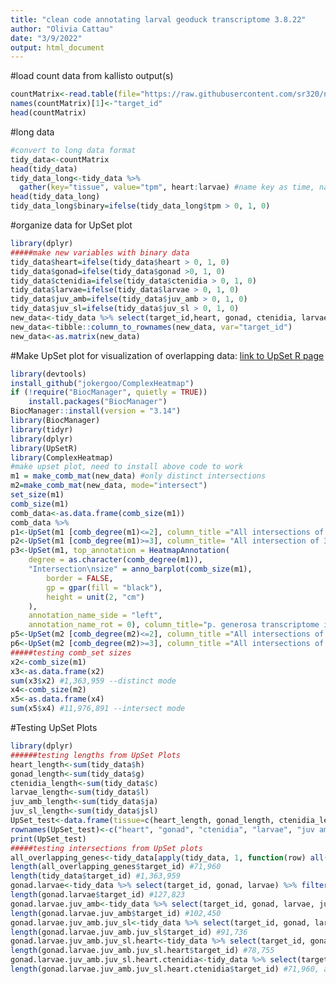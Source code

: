 ```yaml
---
title: "clean code annotating larval geoduck transcriptome 3.8.22"
author: "Olivia Cattau"
date: "3/9/2022"
output: html_document
---
```

#load count data from kallisto output(s)
```r
countMatrix<-read.table(file="https://raw.githubusercontent.com/sr320/nb-2022/main/P_generosa/analyses/kallisto-0207.isoform.counts.matrix", header=TRUE, sep = '\t')
names(countMatrix)[1]<-"target_id"
head(countMatrix)
```

#long data
```r
#convert to long data format 
tidy_data<-countMatrix
head(tidy_data)
tidy_data_long<-tidy_data %>%
  gather(key="tissue", value="tpm", heart:larvae) #name key as time, name value as tpm, gather columns heart:larvae, converts wide to long format
head(tidy_data_long)
tidy_data_long$binary=ifelse(tidy_data_long$tpm > 0, 1, 0)
```

#organize data for UpSet plot
```r
library(dplyr)
#####make new variables with binary data
tidy_data$heart=ifelse(tidy_data$heart > 0, 1, 0)
tidy_data$gonad=ifelse(tidy_data$gonad >0, 1, 0)
tidy_data$ctenidia=ifelse(tidy_data$ctenidia > 0, 1, 0)
tidy_data$larvae=ifelse(tidy_data$larvae > 0, 1, 0)
tidy_data$juv_amb=ifelse(tidy_data$juv_amb > 0, 1, 0)
tidy_data$juv_sl=ifelse(tidy_data$juv_sl > 0, 1, 0)
new_data<-tidy_data %>% select(target_id,heart, gonad, ctenidia, larvae, juv_amb, juv_sl)
new_data<-tibble::column_to_rownames(new_data, var="target_id")
new_data<-as.matrix(new_data)
```

#Make UpSet plot for visualization of overlapping data: 
[link to UpSet R page](https://jokergoo.github.io/ComplexHeatmap-reference/book/upset-plot.html#upset-mode)
```r
library(devtools)
install_github("jokergoo/ComplexHeatmap")
if (!require("BiocManager", quietly = TRUE))
    install.packages("BiocManager")
BiocManager::install(version = "3.14")
library(BiocManager)
library(tidyr)
library(dplyr)
library(UpSetR)
library(ComplexHeatmap)
#make upset plot, need to install above code to work 
m1 = make_comb_mat(new_data) #only distinct intersections
m2=make_comb_mat(new_data, mode="intersect")
set_size(m1)
comb_size(m1)
comb_data<-as.data.frame(comb_size(m1))
comb_data %>% 
p1<-UpSet(m1 [comb_degree(m1)<=2], column_title ="All intersections of 2 or less") #intersections 2 or less
p2<-UpSet(m1 [comb_degree(m1)>=3], column_title= "All intersection of 3 or more") #intersections 3 or more
p3<-UpSet(m1, top_annotation = HeatmapAnnotation(
    degree = as.character(comb_degree(m1)),
    "Intersection\nsize" = anno_barplot(comb_size(m1), 
        border = FALSE, 
        gp = gpar(fill = "black"), 
        height = unit(2, "cm")
    ), 
    annotation_name_side = "left", 
    annotation_name_rot = 0), column_title="p. generosa transcriptome intersecting intersections") #distinct mode
p5<-UpSet(m2 [comb_degree(m2)<=2], column_title ="All intersections of 2 or less")
p6<-UpSet(m2 [comb_degree(m2)>=3], column_title ="All intersections of 2 or less")
#####testing comb_set sizes
x2<-comb_size(m1)
x3<-as.data.frame(x2)
sum(x3$x2) #1,363,959 --distinct mode
x4<-comb_size(m2)
x5<-as.data.frame(x4)
sum(x5$x4) #11,976,891 --intersect mode
```

#Testing UpSet Plots
```r
library(dplyr)
######testing lengths from UpSet Plots
heart_length<-sum(tidy_data$h)
gonad_length<-sum(tidy_data$g)
ctenidia_length<-sum(tidy_data$c)
larvae_length<-sum(tidy_data$l)
juv_amb_length<-sum(tidy_data$ja)
juv_sl_length<-sum(tidy_data$jsl)
UpSet_test<-data.frame(tissue=c(heart_length, gonad_length, ctenidia_length, larvae_length, juv_amb_length, juv_sl_length))
rownames(UpSet_test)<-c("heart", "gonad", "ctenidia", "larvae", "juv ambient", "juv low oa")
print(UpSet_test)
#####testing intersections from UpSet plots
all_overlapping_genes<-tidy_data[apply(tidy_data, 1, function(row) all(row !=0)),]#remove all rows with zeros, creates data frame with all overlapping genes
length(all_overlapping_genes$target_id) #71,960
length(tidy_data$target_id) #1,363,959
gonad.larvae<-tidy_data %>% select(target_id, gonad, larvae) %>% filter(gonad > 0, larvae >0) 
length(gonad.larvae$target_id) #127,823
gonad.larvae.juv_amb<-tidy_data %>% select(target_id, gonad, larvae, juv_amb) %>% filter(gonad > 0, larvae >0, juv_amb >0) 
length(gonad.larvae.juv_amb$target_id) #102,450
gonad.larvae.juv_amb.juv_sl<-tidy_data %>% select(target_id, gonad, larvae, juv_amb, juv_sl) %>% filter(gonad > 0, larvae >0, juv_amb >0, juv_sl > 0) 
length(gonad.larvae.juv_amb.juv_sl$target_id) #91,736
gonad.larvae.juv_amb.juv_sl.heart<-tidy_data %>% select(target_id, gonad, larvae, juv_amb, juv_sl, heart) %>% filter(gonad > 0, larvae >0, juv_amb >0, juv_sl > 0, heart>0) 
length(gonad.larvae.juv_amb.juv_sl.heart$target_id) #78,755
gonad.larvae.juv_amb.juv_sl.heart.ctenidia<-tidy_data %>% select(target_id, gonad, larvae, juv_amb, juv_sl, heart, ctenidia) %>% filter(gonad > 0, larvae >0, juv_amb >0, juv_sl > 0, heart>0, ctenidia > 0)
length(gonad.larvae.juv_amb.juv_sl.heart.ctenidia$target_id) #71,960, agrees with all_overlapping_genes
```
